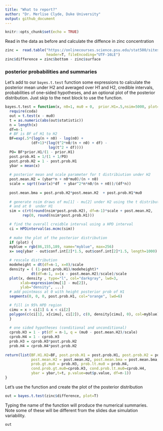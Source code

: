 ```yaml
---
title: "What to report?"
author: "Dr. Merlise Clyde, Duke University"
output: github_document
---
```


```r
knitr::opts_chunk$set(echo = TRUE)
```
Read in the data as before and calculate the diffence in zinc concentration  
```r
zinc =  read.table("https://onlinecourses.science.psu.edu/stat500/sites/onlinecourses.science.psu.edu.stat500/files/data/zinc_conc.txt", 
                   header=T, fileEncoding="UTF-16LE")
zinc$difference = zinc$bottom - zinc$surface
```

### posterior probabilities and summaries ###

Let's add to our `bayes.t.test` function some expressions to  calculate the posterior mean under H2 and averaged over H1 and H2, credible intervals, probabilities of one-sided hypotheses, and an optional plot of the posterior distribution.   Just skip to the next block to use the function.

```r
bayes.t.test = function(x, n0=1, mu0 = 0,  prior.H1=.5,nsim=5000, plot=FALSE,...) {
  require(coda)
  out = t.test(x - mu0)
  t = as.numeric(abs(out$statistic))
  n = length(x)
  df=n-1
  # BF is BF of H1 to H2
  BF=exp(.5*(log(n + n0) - log(n0) +
            (df+1)*(log(t^2*n0/(n + n0) + df) -
                    log(t^2 + df))))
  PO= BF*prior.H1/(1 - prior.H1)
  post.prob.H1 = 1/(1 + 1/PO)
  post.prob.H2 = 1 - post.prob.H1
  ybar = mean(x)
  
  # posterior mean and scale parameter for t distribiution under H2
  post.mean.H2 = (ybar*n + n0*mu0)/(n + n0)
  scale = sqrt((var(x)*df  + ybar^2*n*n0/(n + n0))/(df*n))
  
  post.mean.bma = post.prob.H2*post.mean.H2  + post.prob.H1*mu0
  
  # generate nsim draws of mu[1] - mu[2] under H2 using the t distribution
  # and at 0  under H1
  sim = c(rt(round(nsim*post.prob.H2), df=n-1)*scale + post.mean.H2,  
        rep(0, round(nsim*post.prob.H1)))

  # find the overall creidble interval using a HPD interval
  ci = HPDinterval(as.mcmc(sim))
 
  # make the plot of the posterior distribution
  if (plot) {
  myblue = rgb(86,155,189, name="myblue", max=256)
  x= seq(ybar - out$conf.int[2]*1.5, out$conf.int[2]*1.5, length=1000)

  # rescale distribution
  modeheight = dt(df=n-1, x=0)/scale
  density = ( (1-post.prob.H1)/modeheight)*
            dt(df=n-1, x=(x - post.mean.H2)/scale)/scale
  plot(x, density , type="l", col="darkgray", lwd=3, 
       xlab=expression(mu[1] - mu[2]), 
       ylab="density", ...)
  # add pointmass at 0 with height posterior prob of H1
  segments(0, 0, 0, post.prob.H1, col="orange", lwd=6)

  # fill in 95% HPD region
  cimu = x > ci[1] & x < ci[2]
  polygon(c(ci[1], x[cimu], ci[2]), c(0, density[cimu], 0), col=myblue)
  }
  
  # one sided hypotheses (conditional and unconditional)
  cprob.H3 = 1 - pt(df = n-1, q = (mu0 - post.mean.H2)/scale)
  cprob.H4 = 1 - cprob.H3
  prob.H3 = cprob.H3*post.prob.H2
  prob.H4 = cprob.H4*post.prob.H2
 
return(list(BF.H1.H2=BF, post.prob.H1 = post.prob.H1, post.prob.H2 = post.prob.H2,
            post.mean.H2 = post.mean.H2, post.mean.bma = post.mean.bma, ci = ci,
            prob.gt.mu0 = prob.H3, prob.lt.mu0 = prob.H4,
            cond.prob.gt.mu0=cprob.H3, cond.prob.lt.mu0=cprob.H4,
            ybar = ybar,t=t, p.value=out$p.value, df=n-1))
}
```

Let's use the function and create the plot of the posterior distribution
```r
out = bayes.t.test(zinc$difference, plot=T)

```

Typing the name of the function will produce the numerical summaries.  Note some of these will be different from the slides due simulation variability.  
```r
out
```

